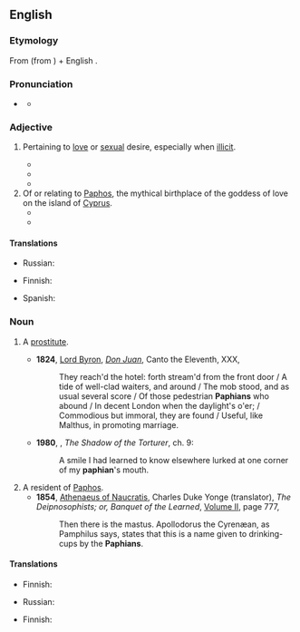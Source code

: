 ==English==
{{was wotd|2011|April|17}}

===Etymology===
From {{uder|en|la|Paphius}} (from {{uder|en|grc|Πάφος||{{w|Paphos}}}}) + English {{m|en|-an}}.

===Pronunciation===
* {{a|UK}} {{IPA|en|/ˈpeɪfɪən/}}
** {{audio|en|LL-Q1860 (eng)-Vealhurl-Paphian.wav |Audio (UK)}}

===Adjective===
{{en-adj|-}}

# {{lb|en|literary}} Pertaining to [[love]] or [[sexual]] desire, especially when [[illicit]]. {{defdate|from 16th c.}}
#*{{quote-book|en|1613|{{w|John Marston}}, William Barksted|The Insatiate Countess|section=Act III Scene 4|text=Cease admiration, sit to Cupid's feast, / The preparation to '''Paphian''' dalliance.}}
#* {{quote-book|en|1873|Anonymous ([[w:William Simpson Potter|William Potter]])|publisher=[[w:William Lazenby|William Lazenby]]|[[s:Romance of Lust/Volume I|The Romance of Lust; or, Early Experiences]]|volume=I|text=I lay, as it were, in the '''Paphian''' bower of bliss, in a state of exquisite sensations quite impossible to describe.}}
#* {{quote-book|en|1906|O. Henry|[[s:Man About Town|Man About Town]]|text=People passed, but they held me not. '''Paphian''' eyes rayed upon me, and left me unscathed.}}
# Of or relating to [[Paphos]], the mythical birthplace of the goddess of love on the island of [[Cyprus]]. {{defdate|from 16th c.}}
#* {{RQ:Pope Iliad|book=III|text=Then thus incensed, the '''Paphian''' queen replies: / "Obey the power from whom thy glories rise: / Should Venus leave thee, every charm must fly, / Fade from thy cheek, and languish in thy eye. / Cease to provoke me, lest I make thee more / The world’s aversion, than their love before; / Now the bright prize for which mankind engage, / Than, the sad victim, of the public rage."}}
#* {{RQ:Cowper Homer|volume=II|book=VIII|lines=441–446|page=181|passage=So ſaying, the might of {{w|Vulcan}} loos’d the ſnare, / And they, detain’d by thoſe coercive bands / No longer, from the couch upſtarting, flew, / [[w:Mars (mythology)|Mars]] into Thrace, and to her '''Paphian''' home / The Queen of ſmiles, where deep in myrtle groves / Her incenſe-breathing altar ſtands embow’r’d.}}

====Translations====
{{trans-top|pertaining to love or sexual desire, especially when illicit}}
* Russian: {{t+|ru|распу́тный|tr=}}
{{trans-mid}}
{{trans-bottom}}

{{trans-top|of or relating to Paphos}}
* Finnish: {{t+|fi|-lainen|alt=paphoslainen}}
{{trans-mid}}
* Spanish: {{t|es|pafio|m}}
{{trans-bottom}}

===Noun===
{{en-noun}}

# {{lb|en|literary}} A [[prostitute]].
#* '''1824''', [[w:Lord Byron|Lord Byron]], ''[[s:Don Juan (Byron)/Canto the Eleventh|Don Juan]]'', Canto the Eleventh, XXX,
#*: They reach'd the hotel: forth stream'd from the front door / A tide of well-clad waiters, and around / The mob stood, and as usual several score / Of those pedestrian '''Paphians''' who abound / In decent London when the daylight's o'er; / Commodious but immoral, they are found / Useful, like Malthus, in promoting marriage.
#*'''1980''', {{w|Gene Wolfe}}, ''The Shadow of the Torturer'', ch. 9:
#*:A smile I had learned to know elsewhere lurked at one corner of my '''paphian''''s mouth.
# A resident of [[Paphos]].
#* '''1854''', [[w:Athenaeus|Athenaeus of Naucratis]], Charles Duke Yonge (translator), ''The Deipnosophists; or, Banquet of the Learned'', [http://digicoll.library.wisc.edu/cgi-bin/Literature/Literature-idx?id=Literature.AthV2 Volume II], page 777,
#*: Then there is the mastus. Apollodorus the Cyrenæan, as Pamphilus says, states that this is a name given to drinking-cups by the '''Paphians'''.

====Translations====
{{trans-top|(literary) a prostitute}}
* Finnish: {{t+|fi|kurtisaani}}
{{trans-mid}}
* Russian: {{t+|ru|куртиза́нка|f|tr=}}
{{trans-bottom}}

{{trans-top|resident of Paphos}}
* Finnish: {{t+|fi|-lainen|alt=paphoslainen}}
{{trans-mid}}
{{trans-bottom}}